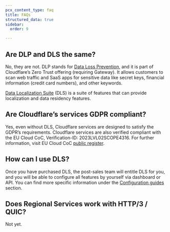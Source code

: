 ```yaml
---
pcx_content_type: faq
title: FAQs
structured_data: true
sidebar:
  order: 9

---
```


## Are DLP and DLS the same?

No, they are not. DLP stands for [Data Loss Prevention](/cloudflare-one/policies/data-loss-prevention/), and it is part of Cloudflare’s Zero Trust offering (requiring Gateway). It allows customers to scan web traffic and SaaS apps for sensitive data like secret keys, financial information (credit card numbers), and other keywords.

[Data Localization Suite](/data-localization/) (DLS) is a suite of features that can provide localization and data residency features.


## Are Cloudflare’s services GDPR compliant?

Yes, even without DLS, Cloudflare services are designed to satisfy the GDPR’s requirements. Cloudflare services are also verified compliant with the EU Cloud CoC, Verification-ID: 2023LVL02SCOPE4316. For further information, visit EU Cloud CoC [public register](https://eucoc.cloud/en/public-register).


## How can I use DLS?

Once you have purchased DLS, the post-sales team will entitle DLS for you, and you will be able to configure all features by yourself via dashboard or API. You can find more specific information under the [Configuration guides](/data-localization/how-to/) section.

## Does Regional Services work with HTTP/3 / QUIC?

Not yet.


## Are there other options if I prefer not to have Cloudflare handle TLS termination (decryption)?

Yes, you have these options available:

* [Spectrum TCP/UDP Apps](/spectrum/) (without TLS Termination)
* [Magic Transit](/magic-transit/)
* [Privacy Gateway](/privacy-gateway/)

These options only offer L3/L4 DDoS protection and using them imply that no application / L7 security or performance services can be applied.

## I have configured [Customer Metadata Boundary](/data-localization/metadata-boundary/) for EU region, I'm accessing the Cloudflare Dashboard from Europe, why am I getting an error `Data not available due to your account's Customer Metadata Boundary configuration`?

Based on Internet conditions that vary over time, users may be dynamically steered to a data center that is physically further away. This can be based on a variety of factors, including latency and network congestion. [Out of region access](/data-localization/metadata-boundary/out-of-region-access/) allows requests arriving in the United States to pull Customer Logs from the European Union and vice-versa. The analytics are still exclusively stored in the CMB configured region.


